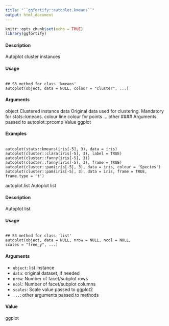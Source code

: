 ```yaml
---
title: "``ggfortify::autoplot.kmeans``"
output: html_document
---
```


```r
knitr::opts_chunk$set(echo = TRUE)
library(ggfortify)
```
#### Description 
 
Autoplot cluster instances

#### Usage 
<pre><code>
## S3 method for class 'kmeans'
autoplot(object, data = NULL, colour = "cluster", ...)
</code></pre>
#### Arguments 
 
object Clustered instance
data Original data used for clustering. Mandatory for stats::kmeans.
colour line colour for points
... other 
#### Arguments 
  passed to autoplot::prcomp
Value
ggplot

#### Examples 
<pre><code>
autoplot(stats::kmeans(iris[-5], 3), data = iris)
autoplot(cluster::clara(iris[-5], 3), label = TRUE)
autoplot(cluster::fanny(iris[-5], 3))
autoplot(cluster::fanny(iris[-5], 3), frame = TRUE)
autoplot(cluster::pam(iris[-5], 3), data = iris, colour = 'Species')
autoplot(cluster::pam(iris[-5], 3), data = iris, frame = TRUE, frame.type = 't')
</code></pre>

autoplot.list
Autoplot list

#### Description 
 
Autoplot list

#### Usage 
<pre><code>
## S3 method for class 'list'
autoplot(object, data = NULL, nrow = NULL, ncol = NULL,
scales = "free_y", ...)
</code></pre>

#### Arguments 
 
* ``	object  	``: 	list instance
* ``	data  	``: 	original dataset, if needed
* ``	nrow  	``: 	Number of facet/subplot rows
* ``	ncol  	``: 	Number of facet/subplot columns
* ``	scales  	``: 	Scale value passed to ggplot2
* ``	...   	``: 	other arguments   passed to methods


#### Value

ggplot
